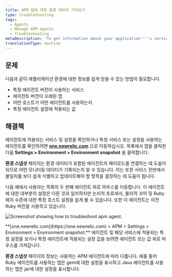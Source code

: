 ```yaml
---
title: APM 앱에 대한 환경 데이터 가져오기
type: troubleshooting
tags:
  - Agents
  - Manage APM agents
  - Troubleshooting
metaDescription: 'To get information about your application''''s services, agent versions, and other settings, use APM''s Environment snapshot page.'
translationType: machine
---
```



## 문제

다음과 같이 애플리케이션 환경에 대한 정보를 쉽게 얻을 수 있는 방법이 필요합니다.

* 특정 에이전트 버전이 사용하는 서비스
* 에이전트 버전이 오래된 앱
* 어떤 호스트가 어떤 에이전트를 사용하는지
* 특정 에이전트 설정에 적용되는 값

## 해결책

에이전트에 적용되는 서비스 및 설정을 확인하거나 특정 서비스 또는 설정을 사용하는 에이전트를 확인하려면 **[one.newrelic.com](https://one.newrelic.com)** 으로 이동하십시오. 목록에서 앱을 클릭한 다음 **Settings > Environment > Environment snapshot** 을 클릭합니다.

**환경 스냅샷** 페이지는 환경 데이터가 포함된 에이전트의 페이로드를 연결하는 데 도움이 되므로 어떤 모니터링 데이터가 기록되는지 알 수 있습니다. 이는 또한 서비스 전반에서 불일치를 보다 쉽게 식별하고 업데이트해야 할 항목을 결정하는 데 도움이 됩니다.

다음 예에서 사용자는 목록의 두 번째 에이전트 위로 마우스를 이동합니다. 이 에이전트에 대한 대부분의 설정은 다른 것과 일치하지만 논리적 프로세서, 물리적 코어 및 Ruby 패치 수준에 대한 특정 호스트 설정을 쉽게 볼 수 있습니다. 또한 이 에이전트는 이전 Ruby 버전을 사용하고 있습니다.

<img
  title="troubleshooting-apm-environment.png"
  alt="Screenshot showing how to troubleshoot apm agent."
  src={troubleshootingApmEnvironment}
/>

<figcaption>
  **[one.newrelic.com](https://one.newrelic.com) > APM > Settings > Environment > Environment snapshot:** 에이전트 및 해당 서비스에 적용되는 특정 설정을 보거나 특정 에이전트에 적용되는 설정 값을 보려면 에이전트 또는 값 위로 마우스를 가져갑니다.
</figcaption>

**환경 스냅샷** 페이지의 정보는 사용하는 APM 에이전트에 따라 다릅니다. 예를 들어 Ruby 에이전트를 사용하는 앱은 gem에 대한 설정을 표시하고 Java 에이전트를 사용하는 앱은 jar에 대한 설정을 표시합니다.